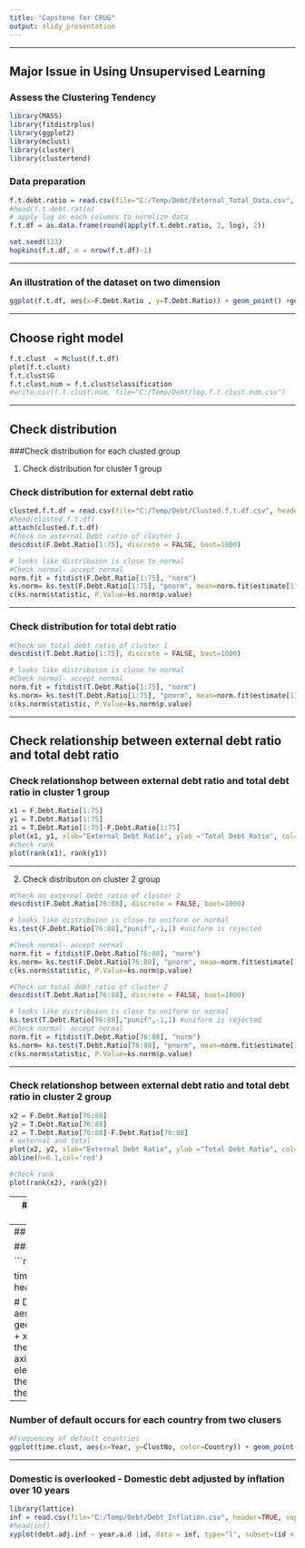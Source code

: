 ---
title: "Capstone for CRUG"
output: slidy_presentation
---
---


## Major Issue in Using Unsupervised Learning


### Assess the Clustering Tendency


```{r,warning=FALSE, message=FALSE}
library(MASS)
library(fitdistrplus)
library(ggplot2)
library(mclust)
library(cluster)
library(clustertend)
```


### Data preparation

```{r}
f.t.debt.ratio = read.csv(file="C:/Temp/Debt/External_Total_Data.csv", header=TRUE, sep=",") 
#head(f.t.debt.ratio)
# apply log on each columns to normlize data
f.t.df = as.data.frame(round(apply(f.t.debt.ratio, 2, log), 2))

set.seed(123)
hopkins(f.t.df, n = nrow(f.t.df)-1)
```

---

### An illustration of the dataset on two dimension 


```{r}

ggplot(f.t.df, aes(x=F.Debt.Ratio , y=T.Debt.Ratio)) + geom_point() +geom_density2d() 
```


---

## Choose right model

```{r}
f.t.clust  = Mclust(f.t.df)
plot(f.t.clust)
f.t.clust$G
f.t.clust.num = f.t.clust$classification
#write.csv(f.t.clust.num, file="C:/Temp/Debt/log.f.t.clust.num.csv")
```


---

## Check distribution

###Check distribution for each clusted group

1.  Check distribution for cluster 1 group

### Check distribution for external debt ratio
```{r}
clusted.f.t.df = read.csv(file="C:/Temp/Debt/Clusted.f.t.df.csv", header=TRUE, sep=",")
#head(clusted.f.t.df)
attach(clusted.f.t.df)
#Check on external Debt ratio of cluster 1
descdist(F.Debt.Ratio[1:75], discrete = FALSE, boot=1000)

# looks like distribuion is close to normal
#Check normal- accept normal 
norm.fit = fitdist(F.Debt.Ratio[1:75], "norm")
ks.norm= ks.test(F.Debt.Ratio[1:75], "pnorm", mean=norm.fit$estimate[1], sd=norm.fit$estimate[2])
c(ks.norm$statistic, P.Value=ks.norm$p.value)

```


---

### Check distribution for total debt ratio
```{r}
#Check on total debt ratio of cluster 1
descdist(T.Debt.Ratio[1:75], discrete = FALSE, boot=1000)

# looks like distribuion is close to normal
#Check normal- accept normal 
norm.fit = fitdist(T.Debt.Ratio[1:75], "norm")
ks.norm= ks.test(T.Debt.Ratio[1:75], "pnorm", mean=norm.fit$estimate[1], sd=norm.fit$estimate[2])
c(ks.norm$statistic, P.Value=ks.norm$p.value)
```


---


## Check relationship between external debt ratio and total debt ratio


### Check relationshop between external debt ratio and total debt ratio in cluster 1 group


```{r}
x1 = F.Debt.Ratio[1:75]
y1 = T.Debt.Ratio[1:75]
z1 = T.Debt.Ratio[1:75]-F.Debt.Ratio[1:75]
plot(x1, y1, xlab="External Debt Ratio", ylab ="Total Debt Ratio", col='blue')
#check rank
plot(rank(x1), rank(y1)) 
```

---

2. Check distributon on cluster 2 group 

```{r}
#Check on external Debt ratio of cluster 2
descdist(F.Debt.Ratio[76:88], discrete = FALSE, boot=1000)

# looks like distribuion is close to uniform or normal
ks.test(F.Debt.Ratio[76:88],"punif",-1,1) #uniform is rejected

#Check normal- accept normal 
norm.fit = fitdist(F.Debt.Ratio[76:88], "norm")
ks.norm= ks.test(F.Debt.Ratio[76:88], "pnorm", mean=norm.fit$estimate[1], sd=norm.fit$estimate[2])
c(ks.norm$statistic, P.Value=ks.norm$p.value)

#Check on total debt ratio of cluster 2
descdist(T.Debt.Ratio[76:88], discrete = FALSE, boot=1000)

# looks like distribuion is close to uniform or normal
ks.test(T.Debt.Ratio[76:88],"punif",-1,1) #uniform is rejected
#Check normal- accept normal 
norm.fit = fitdist(T.Debt.Ratio[76:88], "norm")
ks.norm= ks.test(T.Debt.Ratio[76:88], "pnorm", mean=norm.fit$estimate[1], sd=norm.fit$estimate[2])
c(ks.norm$statistic, P.Value=ks.norm$p.value)
```

---

###  Check relationshop between external debt ratio and total debt ratio in cluster 2 group

```{r}
x2 = F.Debt.Ratio[76:88]
y2 = T.Debt.Ratio[76:88]
z2 = T.Debt.Ratio[76:88]-F.Debt.Ratio[76:88]
# external and total
plot(x2, y2, xlab="External Debt Ratio", ylab ="Total Debt Ratio", col='blue')
abline(h=0.1,col='red')

#check rank
plot(rank(x2), rank(y2))
```

---
### Further check bewteen external debt ratio and domestic debt ratio

 Plot on cluster 2-External debt ratio and domestic debt ratio

```{r}
#External debt ratio and domestic debt ratio
plot(x2, z2, xlab="External Debt Ratio", ylab ="Domestic Debt Ratio")

```


---
## Capture your finding 

### Timeline plot on two clusters output

```{r, warning=FALSE, message=FALSE}
library(ggplot2, warn.conflicts=FALSE)

time.clust=read.csv(file="C:/Temp/Debt/Time.Clusted.f.t.df.1.csv", header=TRUE, sep=",") 

# Default countries based on timeline
ggplot(time.clust, aes(x=Year, y=ClustNo, color=Country, shape=Region)) + geom_point(size=5) + ggtitle("Cluster Groups Based on Timeline ") + xlab("Year") + ylab("Cluster No.") + ylim (0, 4)  + theme(axis.text=element_text(size= 8, face='bold'), axis.title=element_text(size= 8,face="bold")) + theme(plot.title = element_text(size=8, face='bold')) + theme(legend.text=element_text(size=8, face='bold')) + theme(legend.title = element_text(size = 8, face = 'bold')) 
```


---

### Number of default occurs for each country from two clusers
```{r}
#Frequencey of default countries 
ggplot(time.clust, aes(x=Year, y=ClustNo, color=Country)) + geom_point() + facet_wrap(Region~Country) +ggtitle("Country & Region within Cluster group") + ylim(0,5) + theme(axis.text=element_text(size=12, face='bold'), axis.title=element_text(size=12,face="bold")) 
```

---

### Domestic is overlooked - Domestic debt adjusted by inflation over 10 years

```{r}
library(lattice)
inf = read.csv(file="C:/Temp/Debt/Debt_Inflation.csv", header=TRUE, sep=",") 
#head(inf)
xyplot(debt.adj.inf ~ year.a.d |id, data = inf, type="l", subset=(id < 29), strip=FALSE, xlab=" Ten Years", ylab = "Debt Adjuste Inf", main="Debt Adjusted by Inflation over Ten Years")

```